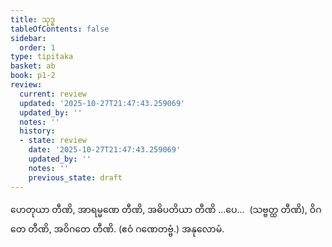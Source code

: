 ```yaml
---
title: သုဒ္ဓ
tableOfContents: false
sidebar:
  order: 1
type: tipitaka
basket: ab
book: p1-2
review:
  current: review
  updated: '2025-10-27T21:47:43.259069'
  updated_by: ''
  notes: ''
  history:
  - state: review
    date: '2025-10-27T21:47:43.259069'
    updated_by: ''
    notes: ''
    previous_state: draft
---
```



<ReviewStatus review={frontmatter.review} showDetails={true} />

<HypothesisAnnotation frontmatter={frontmatter} />

<DynamicBreadcrumb />

<Division number="5" book="p1-2" e="ch" v="37" p="419">

<Paragraph number="2668" book="p1-2">
ဟေတုယာ တီဏိ, အာရမ္မဏေ တီဏိ, အဓိပတိယာ တီဏိ …ပေ…  (သဗ္ဗတ္ထ တီဏိ), ဝိဂတေ တီဏိ, အဝိဂတေ တီဏိ. (ဧဝံ ဂဏေတဗ္ဗံ.)

</Paragraph>
</Division>

<Paragraph number="2669" type="center" book="p1-2">
အနုလောမံ.
</Paragraph>